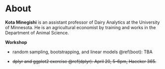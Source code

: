 
# About {-} 

__Kota Minegishi__ is an assistant professor of Dairy Analytics at the University of Minnesota. He is an agricultural economist by training and works in the Department of Animal Science.    


__Workshop__ 

- random sampling, bootstrapping, and linear models \@ref(boot): TBA

- ~~dplyr and ggplot2 exercise \@ref(dplyr): April 20, 5-6pm, Haecker 365.~~




